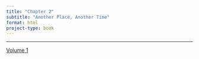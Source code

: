 ```yaml
---
title: "Chapter 2"
subtitle: "Another Place, Another Time"
format: html
project-type: book
---
```




____

[Volume 1](./index.qmd)